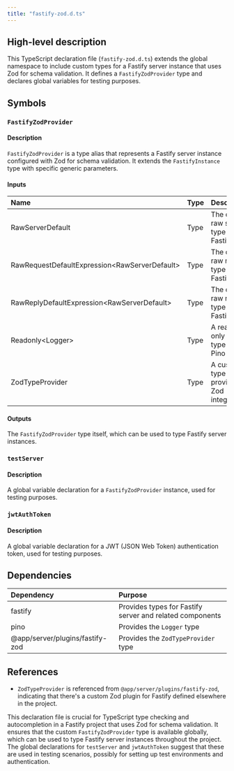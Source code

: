 ```yaml
---
title: "fastify-zod.d.ts"
---
```


## High-level description
This TypeScript declaration file (`fastify-zod.d.ts`) extends the global namespace to include custom types for a Fastify server instance that uses Zod for schema validation. It defines a `FastifyZodProvider` type and declares global variables for testing purposes.

## Symbols

### `FastifyZodProvider`
#### Description
`FastifyZodProvider` is a type alias that represents a Fastify server instance configured with Zod for schema validation. It extends the `FastifyInstance` type with specific generic parameters.

#### Inputs
| Name | Type | Description |
|:-----|:-----|:------------|
| RawServerDefault | Type | The default raw server type from Fastify |
| RawRequestDefaultExpression&lt;RawServerDefault&gt; | Type | The default raw request type from Fastify |
| RawReplyDefaultExpression&lt;RawServerDefault&gt; | Type | The default raw reply type from Fastify |
| Readonly&lt;Logger&gt; | Type | A read-only logger type from Pino |
| ZodTypeProvider | Type | A custom type provider for Zod integration |

#### Outputs
The `FastifyZodProvider` type itself, which can be used to type Fastify server instances.

### `testServer`
#### Description
A global variable declaration for a `FastifyZodProvider` instance, used for testing purposes.

### `jwtAuthToken`
#### Description
A global variable declaration for a JWT (JSON Web Token) authentication token, used for testing purposes.

## Dependencies
| Dependency | Purpose |
|:-----------|:--------|
| fastify | Provides types for Fastify server and related components |
| pino | Provides the `Logger` type |
| @app/server/plugins/fastify-zod | Provides the `ZodTypeProvider` type |

## References
- `ZodTypeProvider` is referenced from `@app/server/plugins/fastify-zod`, indicating that there's a custom Zod plugin for Fastify defined elsewhere in the project.

This declaration file is crucial for TypeScript type checking and autocompletion in a Fastify project that uses Zod for schema validation. It ensures that the custom `FastifyZodProvider` type is available globally, which can be used to type Fastify server instances throughout the project. The global declarations for `testServer` and `jwtAuthToken` suggest that these are used in testing scenarios, possibly for setting up test environments and authentication.
